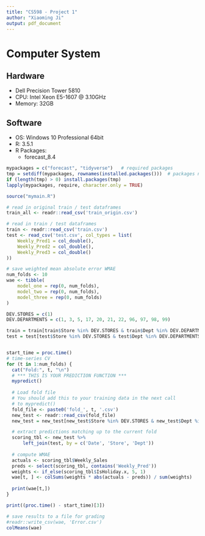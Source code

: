 ```yaml
---
title: "CS598 - Project 1"
author: "Xiaoming Ji"
output: pdf_document
---
```

# Computer System

## Hardware
- Dell Precision Tower 5810
- CPU: Intel Xeon E5-1607 @ 3.10GHz
- Memory: 32GB

## Software
- OS: Windows 10 Professional 64bit
- R: 3.5.1
- R Packages:
    - forecast_8.4


```r
mypackages = c("forecast", "tidyverse")   # required packages
tmp = setdiff(mypackages, rownames(installed.packages()))  # packages need to be installed
if (length(tmp) > 0) install.packages(tmp)
lapply(mypackages, require, character.only = TRUE)
```

```r
source("mymain.R")

# read in original train / test dataframes
train_all <- readr::read_csv('train_origin.csv')

# read in train / test dataframes
train <- readr::read_csv('train.csv')
test <- read_csv('test.csv', col_types = list(
    Weekly_Pred1 = col_double(),
    Weekly_Pred2 = col_double(),
    Weekly_Pred3 = col_double()
))

# save weighted mean absolute error WMAE
num_folds <- 10
wae <- tibble(
    model_one = rep(0, num_folds), 
    model_two = rep(0, num_folds), 
    model_three = rep(0, num_folds)
)
```

```r
DEV.STORES = c(1)
DEV.DEPARTMENTS = c(1, 3, 5, 17, 20, 21, 22, 96, 97, 98, 99)

train = train[train$Store %in% DEV.STORES & train$Dept %in% DEV.DEPARTMENTS, ]
test = test[test$Store %in% DEV.STORES & test$Dept %in% DEV.DEPARTMENTS, ]


start_time = proc.time()
# time-series CV
for (t in 1:num_folds) {
  cat("Fold:", t, "\n")
  # *** THIS IS YOUR PREDICTION FUNCTION ***
  mypredict()
  
  # Load fold file 
  # You should add this to your training data in the next call 
  # to mypredict()
  fold_file <- paste0('fold_', t, '.csv')
  new_test <- readr::read_csv(fold_file)
  new_test = new_test[new_test$Store %in% DEV.STORES & new_test$Dept %in% DEV.DEPARTMENTS, ]

  # extract predictions matching up to the current fold
  scoring_tbl <- new_test %>% 
      left_join(test, by = c('Date', 'Store', 'Dept'))
  
  # compute WMAE
  actuals <- scoring_tbl$Weekly_Sales
  preds <- select(scoring_tbl, contains('Weekly_Pred'))
  weights <- if_else(scoring_tbl$IsHoliday.x, 5, 1)
  wae[t, ] <- colSums(weights * abs(actuals - preds)) / sum(weights)
  
  print(wae[t,])
}

print((proc.time() - start_time)[3])

# save results to a file for grading
#readr::write_csv(wae, 'Error.csv')
colMeans(wae)
```

